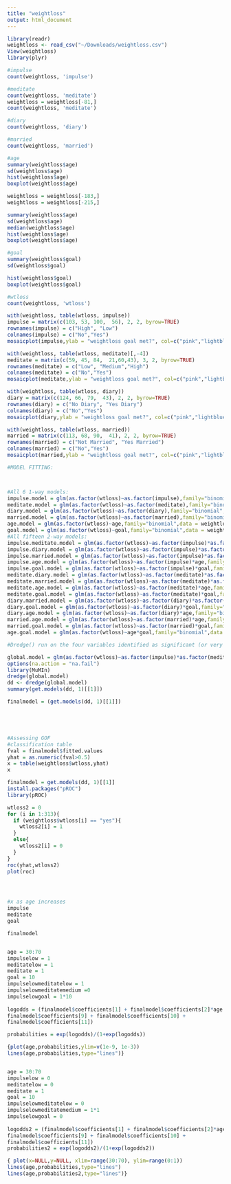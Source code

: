 ```yaml
---
title: "weightloss"
output: html_document
---
```

```r

library(readr)
weightloss <- read_csv("~/Downloads/weightloss.csv")
View(weightloss)
library(plyr)

#impulse
count(weightloss, 'impulse')

#meditate
count(weightloss, 'meditate')
weightloss = weightloss[-81,]
count(weightloss, 'meditate')

#diary
count(weightloss, 'diary')

#married
count(weightloss, 'married')

#age
summary(weightloss$age)
sd(weightloss$age)
hist(weightloss$age)
boxplot(weightloss$age)

weightloss = weightloss[-183,]
weightloss = weightloss[-215,]

summary(weightloss$age)
sd(weightloss$age)
median(weightloss$age)
hist(weightloss$age)
boxplot(weightloss$age)

#goal
summary(weightloss$goal)
sd(weightloss$goal)

hist(weightloss$goal)
boxplot(weightloss$goal)

#wtloss
count(weightloss, 'wtloss')

```

```r

with(weightloss, table(wtloss, impulse))
impulse = matrix(c(103, 53, 100,  56), 2, 2, byrow=TRUE)
rownames(impulse) = c("High", "Low")
colnames(impulse) = c("No","Yes")
mosaicplot(impulse,ylab = "weightloss goal met?", col=c("pink","lightblue"))

with(weightloss, table(wtloss, meditate)[,-4])
meditate = matrix(c(59, 45, 84,  21,60,43), 3, 2, byrow=TRUE)
rownames(meditate) = c("Low", "Medium","High")
colnames(meditate) = c("No","Yes")
mosaicplot(meditate,ylab = "weightloss goal met?", col=c("pink","lightblue"))

with(weightloss, table(wtloss, diary))
diary = matrix(c(124, 66, 79,  43), 2, 2, byrow=TRUE)
rownames(diary) = c("No Diary", "Yes Diary")
colnames(diary) = c("No","Yes")
mosaicplot(diary,ylab = "weightloss goal met?", col=c("pink","lightblue"))

with(weightloss, table(wtloss, married))
married = matrix(c(113, 68, 90,  41), 2, 2, byrow=TRUE)
rownames(married) = c("Not Married", "Yes Married")
colnames(married) = c("No","Yes")
mosaicplot(married,ylab = "weightloss goal met?", col=c("pink","lightblue"))
```

```r



#MODEL FITTING:



#All 6 1-way models:
impulse.model = glm(as.factor(wtloss)~as.factor(impulse),family="binomial",data = weightloss);summary(impulse.model)
meditate.model = glm(as.factor(wtloss)~as.factor(meditate),family="binomial",data = weightloss);summary(meditate.model)
diary.model = glm(as.factor(wtloss)~as.factor(diary),family="binomial",data = weightloss);summary(diary.model)
married.model = glm(as.factor(wtloss)~as.factor(married),family="binomial",data = weightloss);summary(married.model)
age.model = glm(as.factor(wtloss)~age,family="binomial",data = weightloss);summary(age.model)
goal.model = glm(as.factor(wtloss)~goal,family="binomial",data = weightloss);summary(goal.model)
#All fifteen 2-way models:
impulse.meditate.model = glm(as.factor(wtloss)~as.factor(impulse)*as.factor(meditate),family="binomial",data = weightloss);summary(impulse.meditate.model)
impulse.diary.model = glm(as.factor(wtloss)~as.factor(impulse)*as.factor(diary),family="binomial",data = weightloss);summary(impulse.diary.model)
impulse.married.model = glm(as.factor(wtloss)~as.factor(impulse)*as.factor(married),family="binomial",data = weightloss);summary(impulse.married.model)
impulse.age.model = glm(as.factor(wtloss)~as.factor(impulse)*age,family="binomial",data = weightloss);summary(impulse.age.model)
impulse.goal.model = glm(as.factor(wtloss)~as.factor(impulse)*goal,family="binomial",data = weightloss);summary(impulse.goal.model)
meditate.diary.model = glm(as.factor(wtloss)~as.factor(meditate)*as.factor(diary),family="binomial",data = weightloss);summary(meditate.diary.model)
meditate.married.model = glm(as.factor(wtloss)~as.factor(meditate)*as.factor(married),family="binomial",data = weightloss);summary(meditate.married.model)
meditate.age.model = glm(as.factor(wtloss)~as.factor(meditate)*age,family="binomial",data = weightloss);summary(meditate.age.model)
meditate.goal.model = glm(as.factor(wtloss)~as.factor(meditate)*goal,family="binomial",data = weightloss);summary(meditate.goal.model)
diary.married.model = glm(as.factor(wtloss)~as.factor(diary)*as.factor(married),family="binomial",data = weightloss);summary(diary.married.model)
diary.goal.model = glm(as.factor(wtloss)~as.factor(diary)*goal,family="binomial",data = weightloss);summary(diary.goal.model)
diary.age.model = glm(as.factor(wtloss)~as.factor(diary)*age,family="binomial",data = weightloss);summary(diary.age.model)
married.age.model = glm(as.factor(wtloss)~as.factor(married)*age,family="binomial",data = weightloss);summary(married.age.model)
married.goal.model = glm(as.factor(wtloss)~as.factor(married)*goal,family="binomial",data = weightloss);summary(married.goal.model)
age.goal.model = glm(as.factor(wtloss)~age*goal,family="binomial",data = weightloss);summary(age.goal.model)

#Dredge() run on the four variables identified as significant (or very nearly significant) from the two-way interactions

global.model = glm(as.factor(wtloss)~as.factor(impulse)*as.factor(meditate)*goal*age,family="binomial",data = weightloss)
options(na.action = "na.fail")
library(MuMIn)
dredge(global.model)
dd <- dredge(global.model)
summary(get.models(dd, 1)[[1]])

finalmodel = (get.models(dd, 1)[[1]])





#Assessing GOF
#classification table
fval = finalmodel$fitted.values
yhat = as.numeric(fval>0.5)
x = table(weightloss$wtloss,yhat)
x

finalmodel = get.models(dd, 1)[[1]]
install.packages("pROC")
library(pROC)

wtloss2 = 0
for (i in 1:313){
  if (weightloss$wtloss[i] == "yes"){
    wtloss2[i] = 1
  }
  else{
    wtloss2[i] = 0
  }
}
roc(yhat,wtloss2)
plot(roc)





```
```r
#x as age increases 
impulse
meditate
goal

finalmodel


age = 30:70
impulselow = 1
meditatelow = 1
meditate = 1
goal = 10
impulselowmeditatelow = 1
impulselowmeditatemedium =0
impulselowgoal = 1*10
 
logodds = (finalmodel$coefficients[1] + finalmodel$coefficients[2]*age + finalmodel$coefficients[3]*impulselow + finalmodel$coefficients[4]*meditatelow + finalmodel$coefficients[5] + finalmodel$coefficients[6] + finalmodel$coefficients[7] + finalmodel$coefficients[8] + 
finalmodel$coefficients[9] + finalmodel$coefficients[10] + 
finalmodel$coefficients[11])

probabilities = exp(logodds)/(1+exp(logodds))

{plot(age,probabilities,ylim=v(1e-9, 1e-3))
lines(age,probabilities,type="lines")}


age = 30:70
impulselow = 0
meditatelow = 0
meditate = 1
goal = 10
impulselowmeditatelow = 0
impulselowmeditatemedium = 1*1
impulselowgoal = 0
 
logodds2 = (finalmodel$coefficients[1] + finalmodel$coefficients[2]*age + finalmodel$coefficients[3]*impulselow + finalmodel$coefficients[4]*meditatelow + finalmodel$coefficients[5] + finalmodel$coefficients[6] + finalmodel$coefficients[7] + finalmodel$coefficients[8] + 
finalmodel$coefficients[9] + finalmodel$coefficients[10] + 
finalmodel$coefficients[11])
probabilities2 = exp(logodds2)/(1+exp(logodds2))

{ plot(x=NULL,y=NULL, xlim=range(30:70), ylim=range(0:1))
lines(age,probabilities,type="lines") 
lines(age,probabilities2,type="lines")}
```


